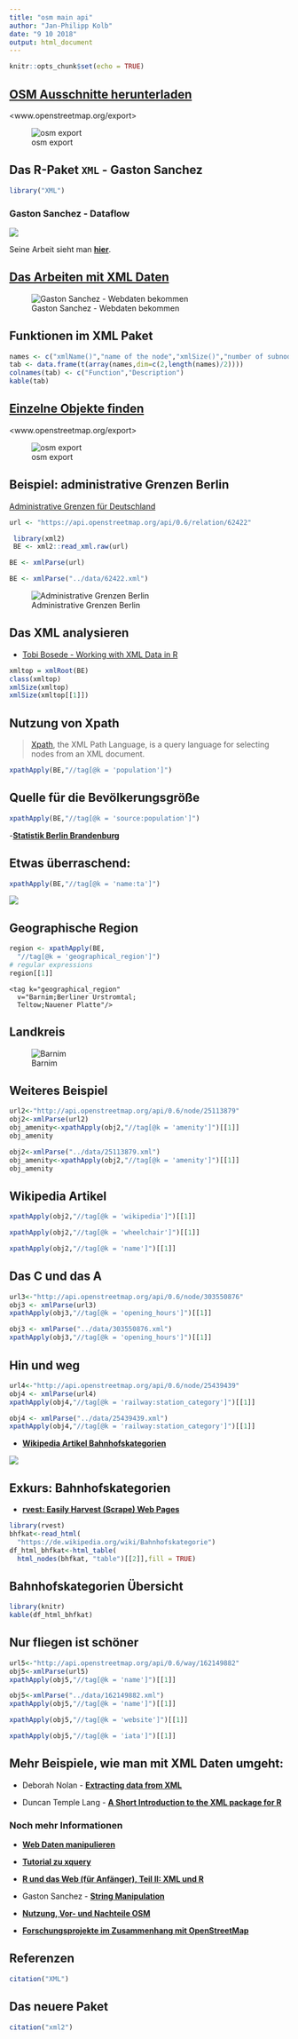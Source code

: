 ```yaml
---
title: "osm main api"
author: "Jan-Philipp Kolb"
date: "9 10 2018"
output: html_document
---
```


```r
knitr::opts_chunk$set(echo = TRUE)
```


## [OSM Ausschnitte herunterladen](http://www.openstreetmap.org/export)

<www.openstreetmap.org/export>

![osm export](figure/openstreetmap_export-1024x505.png)


## Das R-Paket `XML` - Gaston Sanchez

```r
library("XML")
```

### Gaston Sanchez - Dataflow

![](figure/GastonSanchez2.png)

Seine Arbeit sieht man [**hier**](http://gastonsanchez.com/).


## [Das Arbeiten mit XML Daten](https://github.com/gastonstat/tutorial-R-web-data/blob/master/04-parsing-xml/04-parsing-xml.pdf)

![Gaston Sanchez - Webdaten bekommen](figure/GastonSanchez3.PNG)


## Funktionen im XML Paket

```r
names <- c("xmlName()","name of the node","xmlSize()","number of subnodes","xmlAttrs()","named character vector of all attributes","xmlGetAttr()","value of a single attribute","xmlValue()","contents of a leaf node","xmlParent()","name of parent node","xmlAncestors()","name of ancestor nodes","getSibling()","siblings to the right or to the left","xmlNamespace()","the namespace (if there’s one)")
tab <- data.frame(t(array(names,dim=c(2,length(names)/2))))
colnames(tab) <- c("Function","Description")
kable(tab)
```


## [Einzelne Objekte finden](http://www.openstreetmap.org/export)

<www.openstreetmap.org/export>

![osm export](figure/admgrBer.PNG)


## Beispiel: administrative Grenzen Berlin

[Administrative Grenzen für Deutschland](http://wiki.openstreetmap.org/wiki/DE:Grenze#Bundesl.C3.A4ndergrenze_-_admin_level.3D4)

```r
url <- "https://api.openstreetmap.org/api/0.6/relation/62422"
```

```r
 library(xml2)
 BE <- xml2::read_xml.raw(url)
```


```r
BE <- xmlParse(url)
```

```r
BE <- xmlParse("../data/62422.xml")
```


![Administrative Grenzen  Berlin](figure/ExampleAdmBE.PNG)

## Das XML analysieren

- [Tobi Bosede - Working with XML Data in R](http://www.informit.com/articles/article.aspx?p=2215520)

```r
xmltop = xmlRoot(BE)
class(xmltop)
xmlSize(xmltop)
xmlSize(xmltop[[1]])
```


## Nutzung von Xpath

> [Xpath](https://de.wikipedia.org/wiki/XPath), the XML Path Language, is a query language for selecting nodes from an XML document. 

```r
xpathApply(BE,"//tag[@k = 'population']")
```


## Quelle für die Bevölkerungsgröße

```r
xpathApply(BE,"//tag[@k = 'source:population']")
```

-[**Statistik Berlin Brandenburg**](https://www.statistik-berlin-brandenburg.de/datenbank/inhalt-datenbank.asp)

## Etwas überraschend: 

```r
xpathApply(BE,"//tag[@k = 'name:ta']")
```

![](figure/OSMBerta.png)

## Geographische Region

```r
region <- xpathApply(BE,
  "//tag[@k = 'geographical_region']")
# regular expressions
region[[1]]
```

```
<tag k="geographical_region" 
  v="Barnim;Berliner Urstromtal;
  Teltow;Nauener Platte"/>
```

## Landkreis

![Barnim](figure/Barnim.png)


## Weiteres Beispiel

```r
url2<-"http://api.openstreetmap.org/api/0.6/node/25113879"
obj2<-xmlParse(url2)
obj_amenity<-xpathApply(obj2,"//tag[@k = 'amenity']")[[1]]
obj_amenity
```

```r
obj2<-xmlParse("../data/25113879.xml")
obj_amenity<-xpathApply(obj2,"//tag[@k = 'amenity']")[[1]]
obj_amenity
```



## Wikipedia Artikel

```r
xpathApply(obj2,"//tag[@k = 'wikipedia']")[[1]]
```

```r
xpathApply(obj2,"//tag[@k = 'wheelchair']")[[1]]
```

```r
xpathApply(obj2,"//tag[@k = 'name']")[[1]]
```


## Das C und das A

```r
url3<-"http://api.openstreetmap.org/api/0.6/node/303550876"
obj3 <- xmlParse(url3)
xpathApply(obj3,"//tag[@k = 'opening_hours']")[[1]]
```

```r
obj3 <- xmlParse("../data/303550876.xml")
xpathApply(obj3,"//tag[@k = 'opening_hours']")[[1]]
```


## Hin und weg

```r
url4<-"http://api.openstreetmap.org/api/0.6/node/25439439"
obj4 <- xmlParse(url4)
xpathApply(obj4,"//tag[@k = 'railway:station_category']")[[1]]
```

```r
obj4 <- xmlParse("../data/25439439.xml")
xpathApply(obj4,"//tag[@k = 'railway:station_category']")[[1]]
```



- [**Wikipedia Artikel Bahnhofskategorien**](https://de.wikipedia.org/wiki/Bahnhofskategorie)

![](figure/Bahnhofskategorien.PNG)

## Exkurs: Bahnhofskategorien

- [**rvest: Easily Harvest (Scrape) Web Pages**](https://cran.r-project.org/web/packages/rvest/index.html)

```r
library(rvest)
bhfkat<-read_html(
  "https://de.wikipedia.org/wiki/Bahnhofskategorie")
df_html_bhfkat<-html_table(
  html_nodes(bhfkat, "table")[[2]],fill = TRUE)
```

## Bahnhofskategorien Übersicht

```r
library(knitr)
kable(df_html_bhfkat)
```

## Nur fliegen ist schöner

```r
url5<-"http://api.openstreetmap.org/api/0.6/way/162149882"
obj5<-xmlParse(url5)
xpathApply(obj5,"//tag[@k = 'name']")[[1]]
```

```r
obj5<-xmlParse("../data/162149882.xml")
xpathApply(obj5,"//tag[@k = 'name']")[[1]]
```


```r
xpathApply(obj5,"//tag[@k = 'website']")[[1]]
```


```r
xpathApply(obj5,"//tag[@k = 'iata']")[[1]]
```



## Mehr Beispiele, wie man mit XML Daten umgeht:


- Deborah Nolan - [**Extracting data from XML**](http://www.stat.berkeley.edu/~statcur/Workshop2/Presentations/XML.pdf)


- Duncan Temple Lang - [**A Short Introduction to the XML package for R**](http://www.omegahat.net/RSXML/shortIntro.pdf)


### Noch mehr Informationen

- [**Web Daten manipulieren**](http://www.di.fc.ul.pt/~jpn/r/web/index.html#parsing-xml)

- [**Tutorial zu xquery**](http://www.w3schools.com/xml/xquery_intro.asp)

- [**R und das Web (für Anfänger), Teil II: XML und R**](http://giventhedata.blogspot.de/2012/06/r-and-web-for-beginners-part-ii-xml-in.html)

- Gaston Sanchez - [**String Manipulation**](http://gastonsanchez.com/Handling_and_Processing_Strings_in_R.pdf)

- [**Nutzung, Vor- und Nachteile OSM**](https://www.e-education.psu.edu/geog585/node/738)

- [**Forschungsprojekte im Zusammenhang mit OpenStreetMap**](http://wiki.openstreetmap.org/wiki/Research)

## Referenzen

```r
citation("XML")
```

## Das neuere Paket

```r
citation("xml2")
```



